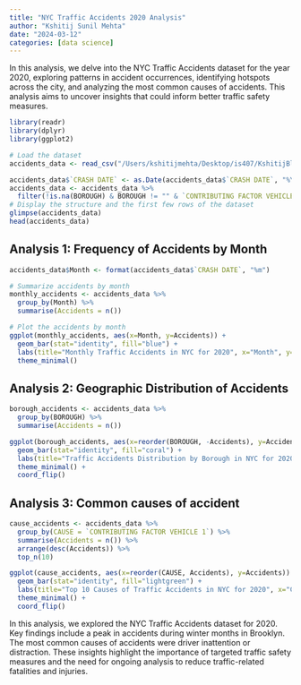 ```yaml
---
title: "NYC Traffic Accidents 2020 Analysis"
author: "Kshitij Sunil Mehta"
date: "2024-03-12"
categories: [data science]
---
```


In this analysis, we delve into the NYC Traffic Accidents dataset for the year 2020, exploring patterns in accident occurrences, identifying hotspots across the city, and analyzing the most common causes of accidents. This analysis aims to uncover insights that could inform better traffic safety measures.

```r
library(readr)
library(dplyr)
library(ggplot2)

# Load the dataset
accidents_data <- read_csv("/Users/kshitijmehta/Desktop/is407/KshitijBlog/data/NYC Accidents 2020.csv")

accidents_data$`CRASH DATE` <- as.Date(accidents_data$`CRASH DATE`, "%Y-%m-%d")
accidents_data <- accidents_data %>%
  filter(!is.na(BOROUGH) & BOROUGH != "" & `CONTRIBUTING FACTOR VEHICLE 1` != "Unspecified")
# Display the structure and the first few rows of the dataset
glimpse(accidents_data)
head(accidents_data)
```

## Analysis 1: Frequency of Accidents by Month

```r
accidents_data$Month <- format(accidents_data$`CRASH DATE`, "%m")

# Summarize accidents by month
monthly_accidents <- accidents_data %>%
  group_by(Month) %>%
  summarise(Accidents = n())

# Plot the accidents by month
ggplot(monthly_accidents, aes(x=Month, y=Accidents)) +
  geom_bar(stat="identity", fill="blue") +
  labs(title="Monthly Traffic Accidents in NYC for 2020", x="Month", y="Number of Accidents") +
  theme_minimal()
```

## Analysis 2: Geographic Distribution of Accidents

```r
borough_accidents <- accidents_data %>%
  group_by(BOROUGH) %>%
  summarise(Accidents = n())

ggplot(borough_accidents, aes(x=reorder(BOROUGH, -Accidents), y=Accidents)) +
  geom_bar(stat="identity", fill="coral") +
  labs(title="Traffic Accidents Distribution by Borough in NYC for 2020", x="Borough", y="Number of Accidents") +
  theme_minimal() +
  coord_flip()

```

## Analysis 3: Common causes of accident

```r
cause_accidents <- accidents_data %>%
  group_by(CAUSE = `CONTRIBUTING FACTOR VEHICLE 1`) %>%
  summarise(Accidents = n()) %>%
  arrange(desc(Accidents)) %>%
  top_n(10)

ggplot(cause_accidents, aes(x=reorder(CAUSE, Accidents), y=Accidents)) +
  geom_bar(stat="identity", fill="lightgreen") +
  labs(title="Top 10 Causes of Traffic Accidents in NYC for 2020", x="Cause", y="Number of Accidents") +
  theme_minimal() +
  coord_flip()
```

In this analysis, we explored the NYC Traffic Accidents dataset for 2020. Key findings include a peak in accidents during winter months in Brooklyn. The most common causes of accidents were driver inattention or distraction. These insights highlight the importance of targeted traffic safety measures and the need for ongoing analysis to reduce traffic-related fatalities and injuries.
